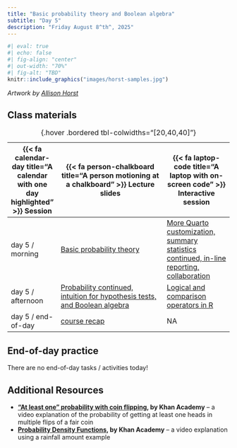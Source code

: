 ```yaml
---
title: "Basic probability theory and Boolean algebra"
subtitle: "Day 5"
description: "Friday August 8^th^, 2025"
---
```


```r
#| eval: true 
#| echo: false
#| fig-align: "center"
#| out-width: "70%" 
#| fig-alt: "TBD"
knitr::include_graphics("images/horst-samples.jpg")
```

:::{.gray-text .center-text}
*Artwork by [Allison Horst](https://allisonhorst.com/)*
:::

## Class materials

| {{< fa calendar-day title="A calendar with one day highlighted" >}} Session  | {{< fa person-chalkboard title="A person motioning at a chalkboard" >}} Lecture slides  |  {{< fa laptop-code title="A laptop with on-screen code" >}} Interactive session |
|-------------------|-----------------------------------------------------------------------------------------------------------------------------------------------------|----------------------------------------------------------------------------------|
| day 5 / morning   | [Basic probability theory](slides/day5.1-slides.qmd){target="_blank"} | [More Quarto customization, summary statistics continued, in-line reporting, collaboration](interactive-sessions/interactive-session-5a.qmd) |
| day 5 / afternoon | [Probability continued, intuition for hypothesis tests, and Boolean algebra](slides/day5.2-slides.qmd){target="_blank"} | [Logical and comparison operators in R](interactive-sessions/interactive-session-5b.qmd) |
| day 5 / end-of-day | [course recap](slides/course-recap-slides.qmd){target="_blank"} | NA |
: {.hover .bordered tbl-colwidths="[20,40,40]"} 

## End-of-day practice

There are no end-of-day tasks / activities today!

## Additional Resources

- **["At least one" probability with coin flipping](https://www.khanacademy.org/math/ap-statistics/probability-ap/probability-multiplication-rule/v/getting-at-least-one-heads), by Khan Academy** -- a video explanation of the probability of getting at least one heads in multiple flips of a fair coin
<!-- - **[Intro to Conditional Probability](https://www.youtube.com/watch?v=ibINrxJLvlM), by Dr. Trefor Bazett** -- a short video explanation of conditional probabilities -->
- **[Probability Density Functions](https://www.youtube.com/watch?v=Fvi9A_tEmXQ), by Khan Academy** -- a video explanation using a rainfall amount example
